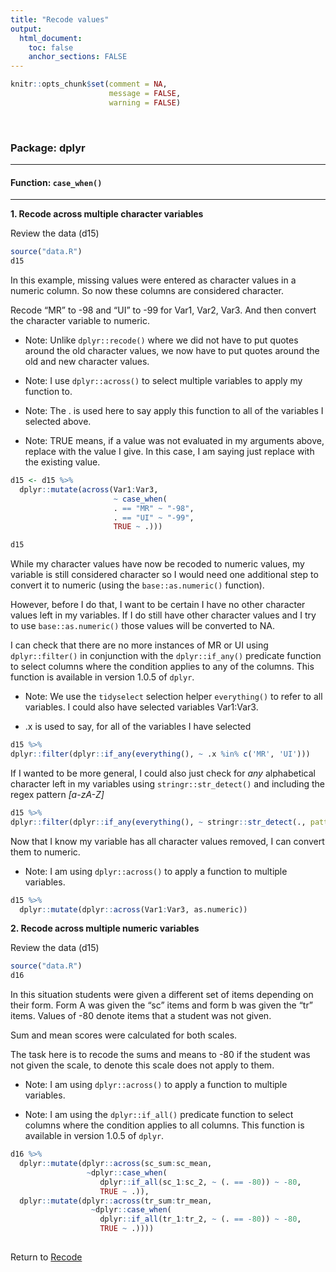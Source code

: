 ```yaml
---
title: "Recode values"
output: 
  html_document:
    toc: false
    anchor_sections: FALSE
---
```


```r
knitr::opts_chunk$set(comment = NA,
                      message = FALSE,
                      warning = FALSE)
```

<br>

### Package: dplyr

---

#### Function: `case_when()`

---

**1\. Recode across multiple character variables**

Review the data (d15)

```r

source("data.R")
d15

```

In this example, missing values were entered as character values in a numeric column. So now these columns are considered character.

Recode "MR" to -98 and "UI" to -99 for Var1, Var2, Var3. And then convert the character variable to numeric.

* Note: Unlike `dplyr::recode()` where we did not have to put quotes around the old character values, we now have to put quotes around the old and new character values.

* Note: I use `dplyr::across()` to select multiple variables to apply my function to.

* Note: The . is used here to say apply this function to all of the variables I selected above.

* Note: TRUE means, if a value was not evaluated in my arguments above, replace with the value I give. In this case, I am saying just replace with the existing value.


```r

d15 <- d15 %>%
  dplyr::mutate(across(Var1:Var3,
                       ~ case_when(
                       . == "MR" ~ "-98",
                       . == "UI" ~ "-99",
                       TRUE ~ .)))

d15

```

While my character values have now be recoded to numeric values, my variable is still considered character so I would need one additional step to convert it to numeric (using the `base::as.numeric()` function). 

However, before I do that, I want to be certain I have no other character values left in my variables. If I do still have other character values and I try to use `base::as.numeric()` those values will be converted to NA.

I can check that there are no more instances of MR or UI using `dplyr::filter()` in conjunction with the `dplyr::if_any()` predicate function to select columns where the condition applies to any of the columns. This function is available in version 1.0.5 of `dplyr`.

* Note: We use the `tidyselect` selection helper `everything()` to refer to all variables. I could also have selected variables Var1:Var3.

* .x is used to say, for all of the variables I have selected

```r

d15 %>% 
dplyr::filter(dplyr::if_any(everything(), ~ .x %in% c('MR', 'UI')))

```

If I wanted to be more general, I could also just check for *any* alphabetical character left in my variables using `stringr::str_detect()` and including the regex pattern *[a-zA-Z]*

```r

d15 %>% 
dplyr::filter(dplyr::if_any(everything(), ~ stringr::str_detect(., pattern = "[a-zA-Z]")))

```

Now that I know my variable has all character values removed, I can convert them to numeric.

* Note: I am using `dplyr::across()` to apply a function to multiple variables. 

```r

d15 %>%
  dplyr::mutate(dplyr::across(Var1:Var3, as.numeric))

```

**2\. Recode across multiple numeric variables**

Review the data (d15)

```r

source("data.R")
d16

```

In this situation students were given a different set of items depending on their form. Form A was given the "sc" items and form b was given the "tr" items. Values of -80 denote items that a student was not given.

Sum and mean scores were calculated for both scales.

The task here is to recode the sums and means to -80 if the student was not given the scale, to denote this scale does not apply to them.

* Note: I am using `dplyr::across()` to apply a function to multiple variables. 

* Note: I am using the `dplyr::if_all()` predicate function to select columns where the condition applies to all columns. This function is available in version 1.0.5 of `dplyr`.


```r

d16 %>%
  dplyr::mutate(dplyr::across(sc_sum:sc_mean,
                 ~dplyr::case_when(
                    dplyr::if_all(sc_1:sc_2, ~ (. == -80)) ~ -80,
                    TRUE ~ .)),
  dplyr::mutate(dplyr::across(tr_sum:tr_mean,
                  ~dplyr::case_when(
                    dplyr::if_all(tr_1:tr_2, ~ (. == -80)) ~ -80,
                    TRUE ~ .))))
    
```


Return to [Recode](https://github.com/Cghlewis/data-wrangling-functions/wiki/Recode)